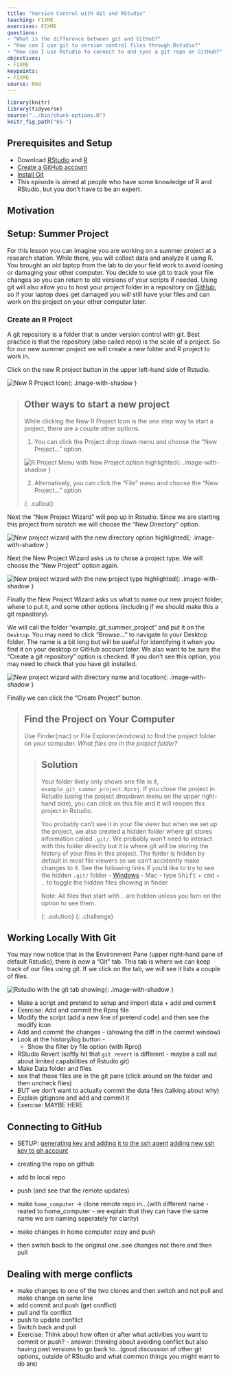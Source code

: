 ```yaml
---
title: "Version Control with Git and RStudio"
teaching: FIXME
exercises: FIXME
questions:
- "What is the difference between git and GitHub?"
- "How can I use git to version control files through Rstudio?"
- "How can I use Rstudio to connect to and sync a git repo on GitHub?"
objectives:
- FIXME
keypoints:
- FIXME
source: Rmd
---
```


```r
library(knitr)
library(tidyverse)
source("../bin/chunk-options.R")
knitr_fig_path("05-")
```

## Prerequisites and Setup

- Download [RStudio](https://www.rstudio.com/products/rstudio/download/) and [R](https://www.r-project.org/)
- [Create a GitHub account](https://github.com/signup?user_email=&source=form-home-signup)
- [Install Git](https://git-scm.com/downloads)
- This episode is aimed at people who have some knowledge of R and RStudio, but you don't have to be an expert.

## Motivation

## Setup: Summer Project

For this lesson you can imagine you are working on a summer project at a research station.
While there, you will collect data and analyze it using R.
You brought an old laptop from the lab to do your field work to avoid loosing or damaging your other computer.
You decide to use git to track your file changes so you can return to old versions of your scripts if needed.
Using git will also allow you to host your project folder in a repository on [GitHub][github], 
so if your laptop does get damaged you will still have your files and can work on the project on your other computer later.

### Create an R Project

A git repository is a folder that is under version control with git. 
Best practice is that the repository (also called repo) is the scale of a project.
So for our new summer project we will create a new folder and R project to work in.

Click on the new R project button in the upper left-hand side of Rstudio. 

![New R Project Icon](../fig/05-Rproj_setup_newprojbutton.png){: .image-with-shadow }

> ## Other ways to start a new project
>
> While clicking the New R Project Icon is the one step way to start a project, there are a couple other options.
> 
> 1. You can click the Project drop down menu and choose the "New Project..." option.
> 
> ![R Project Menu with New Project option highlighted](../fig/05-Rproj_setup_proj_dropdown.png){: .image-with-shadow }
> 
> 2. Alternatively, you can click the "File" menu and choose the "New Project..." option
> 
{: .callout}

Next the "New Project Wizard" will pop up in Rstudio.
Since we are starting this project from scratch we will choose the "New Directory" option.

![New project wizard with the new directory option highlighted](../fig/05-Rproj_setup_new_dir.png){: .image-with-shadow }


Next the New Project Wizard asks us to chose a project type.
We will choose the "New Project" option again.

![New project wizard with the new project type highlighted](../fig/05-Rproj_setup_new_proj.png){: .image-with-shadow }

Finally the New Project Wizard asks us what to name our new project folder, where to put it,
and some other options (including if we should make this a git repository).

We will call the folder "example_git_summer_project" and put it on the `Desktop`.
You may need to click "Browse..." to navigate to your Desktop folder.
The name is a bit long but will be useful for identifying it when you find it on your desktop or GitHub account later.
We also want to be sure the "Create a git repository" option is checked.
If you don't see this option, you may need to check that you have git installed.

![New project wizard with directory name and location](../fig/05-rproj_setup_name.png){: .image-with-shadow }

Finally we can click the "Create Project" button.

> ## Find the Project on Your Computer
> 
> Use Finder(mac) or File Explorer(windows) to find the project folder on your computer.
> *What files are in the project folder?*
> 
> > ## Solution
> > 
> > Your folder likely only shows one file in it, `example_git_summer_project.Rproj`.
> > If you close the project in Rstudio (using the project dropdown menu on the upper right-hand side),
> > you can click on this file and it will reopen this project in Rstudio.
> > 
> > You probably can't see it in your file viewr but when we set up the project,
> > we also created a hidden folder where git stores information called `.git/`.
> > We probably won't need to interact with this folder directly but it is where git will be storing the
> > history of your files in this project.
> > The folder is hidden by default in most file viewers so we can't accidently make changes to it.
> > See the following links if you'd like to try to see the hidden `.git/` folder
> > - [Windows](https://support.microsoft.com/en-us/windows/view-hidden-files-and-folders-in-windows-10-97fbc472-c603-9d90-91d0-1166d1d9f4b5#:~:text=Open%20File%20Explorer%20from%20the,folders%2C%20and%20drives%20and%20OK.)
> > - Mac - type <kbd>Shift</kbd> + <kbd>cmd</kbd> + <kbd>.</kbd> to toggle the hidden files showing in finder.
> >  
> >  Note: All files that start with `.` are hidden unless you turn on the option to see them.
> > 
> {: .solution}
{: .challenge}

## Working Locally With Git

You may now notice that in the Environment Pane (upper right-hand pane of default Rstudio), there is now a "Git" tab.
This tab is where we can keep track of our files using git.
If we click on the tab, we will see it lists a couple of files.

![Rstudio with the git tab showing](../fig/05-Rstudio_git_tab.png){: .image-with-shadow }


<!--- EDIT THIS TO DESCRIBE THE GITIGNORE AND THE RPROJ AND THEN WAIT TO ACTUALLY ADD AND COMMIT THEM

First we see the `.gitignore` file.
This is a file that was created when we set up the project/repo.
It contains a list of files that we don't want git to try to track.
When you set up a R project with git, the new project wizard added some R files to the `.gitignore` file 
because these are commonly files that we don't want to track with git.
For example it ignores the `.Rhistory` file which keeps track of the history of commands run in the console, 
which you can see by clicking on the "History" tab in the  environment pane.
That isn't a file that we need to track in our version history but is useful for Rstudio to keep while we are working with it.

The second file listed is our `example_git_summer_project.Rproj` file.

Both of these are files (`.gitignore` and `example_git_summer_project.Rproj`) we would like to have git track the history of.
In the git pane, you can see it currently shows two `?` in the "Status" column.
This means that git has yet to track any versions of these files in it's history.

The next thing we will do is add a version of these files to the git history.
This is the most common action you will do with files.
Whenever you add a new file you want to keep track of or a new version you want to record in the git history (so you could go back to it later),
you will follow this process.

First you will tell git which files you want to add to this point in history by clicking the checkboxes under the "Staged" column.
This adds the files to the stage, which tells git that these are a version of the files we'd like to include or *commit* to our git history.

![Git panel with two files added to stage](../fig/05-first_staged_files.png){: .image-with-shadow }

Notice that the "Status" column changed for both of the files as we clicked on it to showing an `A` instead of two `?`.
This indicates that the files have been *added* to the stage.

The next step we want to do is actually *commit* these changes to our history of changes in git.

To do so we will click the "Commit" button.

![Git panel with two files staged and the commit button circled in red](../fig/05-first_staged_files_with_commit_circle.png){: .image-with-shadow }

This will pop up a new window for making the commit.
This window has a lot of information in it and options you can do with it.
For now we will ignore most of the information and focus on the "Commit message" window.

Check that both of the files we want to include are checked and have the Status `A` still.
Then type `first commit of gitignore and rproj` in the  "Commit messsage" box.
This message goes into your history and can be useful for figure out what version of the files you committed in the past.
They are typically kept short but you can create longer messages if needed, this is typically done as a short message on the first line
and then a longer message on the third line.

![commit window with commit message](../fig/05-first_commit_message.png){: .image-with-shadow }

Finally we will press the "Commit" button.  This actually adds the versions of the files to your repository.
This then pops up a message that summarizes the commit: which files were included, how they changed, the commit message, 
and the uninque identifier (called "commit hash").

![commit summary window](../fig/05-first_commit_summary.png){: .image-with-shadow }

We can then click the "Close" button on this commit.
Now the commit window is empty because all the changes to the files in repository have been commited or saved to the repository.

![empty commit window](../fig/05-empty_commit_window.png){: .image-with-shadow }

We can also exit out of the commit window and see that our git pane is also empty.

![empty git pane](../fig/05-empty_git_pane.png){: .image-with-shadow }

-->
- Make a script and pretend to setup and import data + add and commit
- Exercise: Add and commit the Rproj file
- Modify the script (add a new line of pretend code) and then see the modify icon
- Add and commit the changes - (showing the diff in the commit window)
- Look at the history/log button - 
    * Show the filter by file option (with Rproj)
- RStudio Revert (softly hit that `git revert` is different - maybe a call out about limited capabilities of Rstudio git)
- Make Data folder and files 
- see that those files are in the git pane (click around on the folder and then uncheck files)
- BUT we don't want to actually commit the data files (talking about why)
- Explain gitignore and add and commit it
- Exercise: MAYBE HERE


## Connecting to GitHub

- SETUP: [generating key and adding it to the ssh agent](https://docs.github.com/en/github/authenticating-to-github/connecting-to-github-with-ssh/generating-a-new-ssh-key-and-adding-it-to-the-ssh-agent) [adding new ssh key to gh account](https://docs.github.com/en/github/authenticating-to-github/connecting-to-github-with-ssh/adding-a-new-ssh-key-to-your-github-account)

- creating the repo on github
- add to local repo
- push (and see that the remote updates)
- make `home_computer` -> clone remote repo in...(with different name - reated to home_computer - we explain that they can have the same name we are naming seperately for clarity)
- make changes in home computer copy and push
- then switch back to the original one..see changes not there and then pull


## Dealing with merge conflicts
- make changes to one of the two clones and then switch and not pull and make change on same line
- add commit and push (get conflict)
- pull and fix conflict
- push to update conflict
- Switch back and pull
- Exercise: Think about how often or after what activities you want to commit or push? - answer: thinking about avoiding conflict but also having past versions to go back to...(good discussion of other git options, outside of RStudio and what common things you might want to do are)


[github]: https://github.com/
